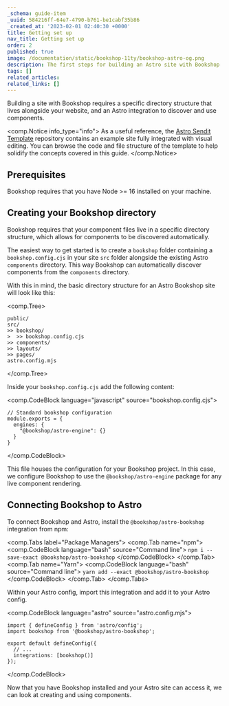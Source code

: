 ```yaml
---
_schema: guide-item
_uuid: 584216ff-64e7-4790-b761-be1cabf35b86
_created_at: '2023-02-01 02:40:30 +0000'
title: Getting set up
nav_title: Getting set up
order: 2
published: true
image: /documentation/static/bookshop-11ty/bookshop-astro-og.png
description: The first steps for building an Astro site with Bookshop
tags: []
related_articles:
related_links: []
---
```

Building a site with Bookshop requires a specific directory structure that lives alongside your website, and an Astro integration to discover and use components.

<comp.Notice info_type="info">
   As a useful reference, the [Astro Sendit Template](https://github.com/CloudCannon/sendit-astro-template) repository
   contains an example site fully integrated with visual editing. You can browse the code
   and file structure of the template to help solidify the concepts covered in this guide.
</comp.Notice>

## Prerequisites

Bookshop requires that you have Node &gt;= 16 installed on your machine.

## Creating your Bookshop directory

Bookshop requires that your component files live in a specific directory structure, which allows for components to be discovered automatically.

The easiest way to get started is to create a `bookshop` folder containing a `bookshop.config.cjs` in your site `src` folder alongside the existing Astro `components` directory. This way Bookshop can automatically discover components from the `components` directory.

With this in mind, the basic directory structure for an Astro Bookshop site will look like this:

<comp.Tree>
```
public/
src/
>> bookshop/
>  >> bookshop.config.cjs
>> components/
>> layouts/
>> pages/
astro.config.mjs
```
</comp.Tree>

Inside your `bookshop.config.cjs` add the following content:

<comp.CodeBlock language="javascript" source="bookshop.config.cjs">
```
// Standard bookshop configuration
module.exports = {
  engines: {
    "@bookshop/astro-engine": {}
  }
}
```
</comp.CodeBlock>

This file houses the configuration for your Bookshop project. In this case, we configure Bookshop to use the `@bookshop/astro-engine` package for any live component rendering.

## Connecting Bookshop to Astro

To connect Bookshop and Astro, install the `@bookshop/astro-bookshop` integration from npm:

<comp.Tabs label="Package Managers">
 <comp.Tab name="npm">
    <comp.CodeBlock language="bash" source="Command line">
    ```
    npm i --save-exact @bookshop/astro-bookshop
    ```
    </comp.CodeBlock>
 </comp.Tab>
  <comp.Tab name="Yarn">
    <comp.CodeBlock language="bash" source="Command line">
    ```
    yarn add --exact @bookshop/astro-bookshop
    ```
    </comp.CodeBlock>
 </comp.Tab>
</comp.Tabs>

Within your Astro config, import this integration and add it to your Astro config.

<comp.CodeBlock language="astro" source="astro.config.mjs">
```
import { defineConfig } from 'astro/config';
import bookshop from '@bookshop/astro-bookshop';

export default defineConfig({
  // ...
  integrations: [bookshop()]
});
```
</comp.CodeBlock>

Now that you have Bookshop installed and your Astro site can access it, we can look at creating and using components.